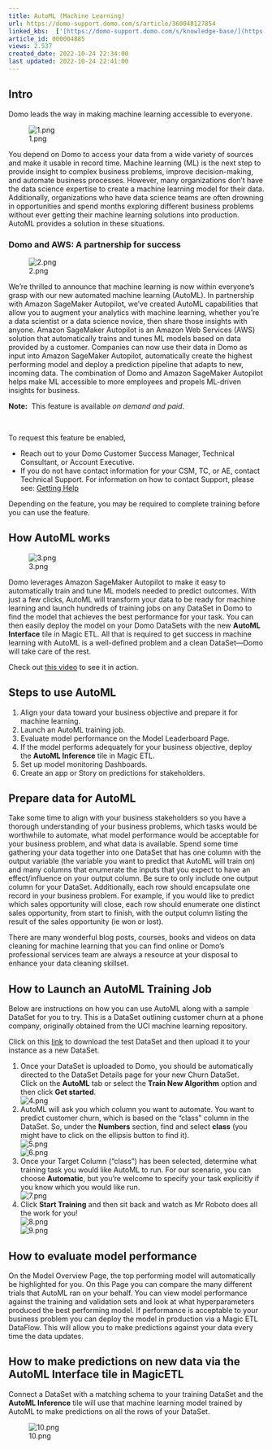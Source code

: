 ```yaml
---
title: AutoML (Machine Learning)
url: https://domo-support.domo.com/s/article/360048127854
linked_kbs:  ['[https://domo-support.domo.com/s/knowledge-base/](https://domo-support.domo.com/s/knowledge-base/)', '[https://domo-support.domo.com/s/](https://domo-support.domo.com/s/)', '[https://domo-support.domo.com/s/topic/0TO5w000000Zan2GAC](https://domo-support.domo.com/s/topic/0TO5w000000Zan2GAC)', '[https://domo-support.domo.com/s/topic/0TO5w000000Zan8GAC](https://domo-support.domo.com/s/topic/0TO5w000000Zan8GAC)', '[https://domo-support.domo.com/s/article/360042922874](https://domo-support.domo.com/s/article/360042922874)', '[https://domo-support.domo.com/s/article/360048127854](https://domo-support.domo.com/s/article/360048127854)', '[https://domo-support.domo.com/s/topic/0TO5w000000Zan8GAC/automl-machine-learning](https://domo-support.domo.com/s/topic/0TO5w000000Zan8GAC/automl-machine-learning)', '[https://domo-support.domo.com/s/article/360043429933](https://domo-support.domo.com/s/article/360043429933)', '[https://domo-support.domo.com/s/article/360043429953](https://domo-support.domo.com/s/article/360043429953)', '[https://domo-support.domo.com/s/article/360042925494](https://domo-support.domo.com/s/article/360042925494)', '[https://domo-support.domo.com/s/article/360043429913](https://domo-support.domo.com/s/article/360043429913)', '[https://domo-support.domo.com/s/article/4408174643607](https://domo-support.domo.com/s/article/4408174643607)', '[https://domo-support.domo.com/s/login/](https://domo-support.domo.com/s/login/)']
article_id: 000004885
views: 2.537
created_date: 2022-10-24 22:34:00
last updated: 2022-10-24 22:41:00
---
```




Intro
-----


Domo leads the way in making machine learning accessible to everyone.


![1.png](1.png)


You depend on Domo to access your data from a wide variety of sources and make it usable in record time. Machine learning (ML) is the next step to provide insight to complex business problems, improve decision-making, and automate business processes. However, many organizations don’t have the data science expertise to create a machine learning model for their data. Additionally, organizations who have data science teams are often drowning in opportunities and spend months exploring different business problems without ever getting their machine learning solutions into production. AutoML provides a solution in these situations.


### Domo and AWS: A partnership for success


![2.png](2.png)


We’re thrilled to announce that machine learning is now within everyone’s grasp with our new automated machine learning (AutoML). In partnership with Amazon SageMaker Autopilot, we’ve created AutoML capabilities that allow you to augment your analytics with machine learning, whether you’re a data scientist or a data science novice, then share those insights with anyone. Amazon SageMaker Autopilot is an Amazon Web Services (AWS) solution that automatically trains and tunes ML models based on data provided by a customer. Companies can now use their data in Domo as input into Amazon SageMaker Autopilot, automatically create the highest performing model and deploy a prediction pipeline that adapts to new, incoming data. The combination of Domo and Amazon SageMaker Autopilot helps make ML accessible to more employees and propels ML-driven insights for business.




 


**Note:**  This feature is available *on demand and paid*.


 


To request this feature be enabled,


* Reach out to your Domo Customer Success Manager, Technical Consultant, or Account Executive.
* If you do not have contact information for your CSM, TC, or AE, contact Technical Support. For information on how to contact Support, please see: [Getting Help](/s/article/360042922874)


Depending on the feature, you may be required to complete training before you can use the feature.






How AutoML works
----------------


![3.png](3.png)


Domo leverages Amazon SageMaker Autopilot to make it easy to automatically train and tune ML models needed to predict outcomes. With just a few clicks, AutoML will transform your data to be ready for machine learning and launch hundreds of training jobs on any DataSet in Domo to find the model that achieves the best performance for your task. You can then easily deploy the model on your Domo DataSets with the new **AutoML Interface** tile in Magic ETL. All that is required to get success in machine learning with AutoML is a well-defined problem and a clean DataSet—Domo will take care of the rest.


Check out [this video](https://www.domo.com/learn/automatic-insights-with-automl "https://www.domo.com/learn/automatic-insights-with-automl") to see it in action.


Steps to use AutoML
-------------------


1. Align your data toward your business objective and prepare it for machine learning.
2. Launch an AutoML training job.
3. Evaluate model performance on the Model Leaderboard Page.
4. If the model performs adequately for your business objective, deploy the **AutoML Inference** tile in Magic ETL.
5. Set up model monitoring Dashboards.
6. Create an app or Story on predictions for stakeholders.


Prepare data for AutoML
-----------------------


Take some time to align with your business stakeholders so you have a thorough understanding of your business problems, which tasks would be worthwhile to automate, what model performance would be acceptable for your business problem, and what data is available. Spend some time gathering your data together into one DataSet that has one column with the output variable (the variable you want to predict that AutoML will train on) and many columns that enumerate the inputs that you expect to have an effect/influence on your output column. Be sure to only include one output column for your DataSet. Additionally, each row should encapsulate one record in your business problem. For example, if you would like to predict which sales opportunity will close, each row should enumerate one distinct sales opportunity, from start to finish, with the output column listing the result of the sales opportunity (ie won or lost).


There are many wonderful blog posts, courses, books and videos on data cleaning for machine learning that you can find online or Domo’s professional services team are always a resource at your disposal to enhance your data cleaning skillset.


How to Launch an AutoML Training Job
------------------------------------


Below are instructions on how you can use AutoML along with a sample DataSet for you to try. This is a DataSet outlining customer churn at a phone company, originally obtained from the UCI machine learning repository.


Click on this [link](https://domosoftware.sharepoint.com/:x:/s/CS-Edu-PublicFiles/EYsFcCdV10tLsAN_fjxjhyIBKgqxNniCy19EBcK5KauwXQ?e=j8IA96 "churn.csv") to download the test DataSet and then upload it to your instance as a new DataSet.


1. Once your DataSet is uploaded to Domo, you should be automatically directed to the DataSet Details page for your new Churn DataSet. Click on the **AutoML** tab or select the **Train New Algorithm** option and then click **Get started**.  
![4.png](4.png)
2. AutoML will ask you which column you want to automate. You want to predict customer churn, which is based on the “class” column in the DataSet. So, under the **Numbers** section, find and select **class** (you might have to click on the ellipsis button to find it).  
![5.png](5.png)  
![6.png](6.png)
3. Once your Target Column (“class”) has been selected, determine what training task you would like AutoML to run. For our scenario, you can choose **Automatic**, but you’re welcome to specify your task explicitly if you know which you would like run.  
![7.png](7.png)
4. Click **Start Training** and then sit back and watch as Mr Roboto does all the work for you!  
![8.png](8.png)  
![9.png](9.png)


How to evaluate model performance
---------------------------------


On the Model Overview Page, the top performing model will automatically be highlighted for you. On this Page you can compare the many different trials that AutoML ran on your behalf. You can view model performance against the training and validation sets and look at what hyperparameters produced the best performing model. If performance is acceptable to your business problem you can deploy the model in production via a Magic ETL DataFlow. This will allow you to make predictions against your data every time the data updates.


How to make predictions on new data via the AutoML Interface tile in MagicETL
-----------------------------------------------------------------------------


Connect a DataSet with a matching schema to your training DataSet and the **AutoML Inference** tile will use that machine learning model trained by AutoML to make predictions on all the rows of your DataSet.


![10.png](10.png)

